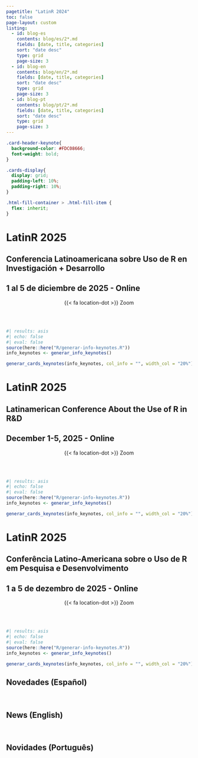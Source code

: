 ```yaml
---
pagetitle: "LatinR 2024"
toc: false
page-layout: custom
listing:
  - id: blog-es
    contents: blog/es/2*.md
    fields: [date, title, categories]
    sort: "date desc"
    type: grid
    page-size: 3
  - id: blog-en
    contents: blog/en/2*.md
    fields: [date, title, categories]
    sort: "date desc"
    type: grid
    page-size: 3
  - id: blog-pt
    contents: blog/pt/2*.md
    fields: [date, title, categories]
    sort: "date desc"
    type: grid
    page-size: 3        
---
```


```css
.card-header-keynote{
  background-color: #FDC08666;
  font-weight: bold;
}

.cards-display{
  display: grid;
  padding-left: 10%;
  padding-right: 10%;
}

.html-fill-container > .html-fill-item {
  flex: inherit;
}
```


::: {.content-visible when-profile="es"}
::: grid
::: {#banner .g-col-12}
# LatinR 2025

## Conferencia Latinoamericana sobre Uso de R en Investigación + Desarrollo

## 1 al 5 de diciembre de 2025 - Online

<center> {{< fa location-dot >}} Zoom </center>
<br>
</section>


<!-- <center><a href='cronograma/programa/preliminar.qmd'><button type="button" class="btn btn-light btn-lg">Programa</button></a></center> -->

<!--<center> <a href='https://www.eventbrite.cl/e/latinr-2024-conferencia-latinoamericana-sobre-uso-de-r-en-id-tickets-970622687587?utm-campaign=social&utm-content=attendeeshare&utm-medium=discovery&utm-term=listing&utm-source=cp&aff=ebdsshcopyurl' target='_blank'><button type="button" class="btn btn-light btn-lg"><i class="fa-solid fa-user-plus"></i> Inscripción</button></a>
<a href='cronograma/programa/index.html'><button type="button" class="btn btn-light btn-lg"><i class="fa-solid fa-list"></i> Programa</button></a>

</center> -->

<br> 
:::
:::

<!--
## Conferencistas
-->

```r
#| results: asis
#| echo: false
#| eval: false
source(here::here("R/generar-info-keynotes.R"))
info_keynotes <- generar_info_keynotes()

generar_cards_keynotes(info_keynotes, col_info = "", width_col = "20%")

```




:::


:::: {.content-visible when-profile="en"}
::: grid
::: {#banner .g-col-12}
# LatinR 2025

## Latinamerican Conference About the Use of R in R&D

## December 1-5, 2025 - Online

<center> {{< fa location-dot >}} Zoom </center>
<br>
</section>


<!-- <center><a href='cronograma/programa/preliminar.qmd'><button type="button" class="btn btn-light btn-lg">Program</button></a></center> -->

<!-- <center> <a href='https://www.eventbrite.cl/e/latinr-2024-conferencia-latinoamericana-sobre-uso-de-r-en-id-tickets-970622687587?utm-campaign=social&utm-content=attendeeshare&utm-medium=discovery&utm-term=listing&utm-source=cp&aff=ebdsshcopyurl' target='_blank'><button type="button" class="btn btn-light btn-lg"><i class="fa-solid fa-user-plus"></i> Register</button></a> -->

<!-- <a href='cronograma/programa/index.html'><button type="button" class="btn btn-light btn-lg"><i class="fa-solid fa-list"></i> Program</button></a>
</center>  -->

<br>
:::
:::




<!--
## Keynotes
-->

```r
#| results: asis
#| echo: false
#| eval: false
source(here::here("R/generar-info-keynotes.R"))
info_keynotes <- generar_info_keynotes()

generar_cards_keynotes(info_keynotes, col_info = "", width_col = "20%")

```

::::

:::: {.content-visible when-profile="pt"}
::: grid
::: {#banner .g-col-12}

# LatinR 2025

## Conferência Latino-Americana sobre o Uso de R em Pesquisa e Desenvolvimento

## 1 a 5 de dezembro de 2025 - Online

<center> {{< fa location-dot >}} Zoom</center>
<br>
</section>


<!-- <center><a href='cronograma/programa/preliminar.qmd'><button type="button" class="btn btn-light btn-lg">Programação</button></a></center> -->

<!-- <center> <a href='https://www.eventbrite.cl/e/latinr-2024-conferencia-latinoamericana-sobre-uso-de-r-en-id-tickets-970622687587?utm-campaign=social&utm-content=attendeeshare&utm-medium=discovery&utm-term=listing&utm-source=cp&aff=ebdsshcopyurl' target='_blank'><button type="button" class="btn btn-light btn-lg"><i class="fa-solid fa-user-plus"></i> Inscrição</button></a> -->

<!--<a href='cronograma/programa/index.html'><button type="button" class="btn btn-light btn-lg"><i class="fa-solid fa-list"></i> Programa</button></a> 
</center> -->


<br>
:::
:::


<!--
## Palestrantes principais
-->

```r
#| results: asis
#| echo: false
#| eval: false
source(here::here("R/generar-info-keynotes.R"))
info_keynotes <- generar_info_keynotes()

generar_cards_keynotes(info_keynotes, col_info = "", width_col = "20%")

```

:::

## Novedades (Español)

::: {#blog-es}
:::
<br>

## News (English)

::: {#blog-en}
:::
<br>


## Novidades (Português)

::: {#blog-pt}
:::
<br>
